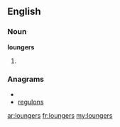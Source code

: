 ==English==

===Noun===
'''loungers'''

# {{plural of|[[lounger]]}}

===Anagrams===
* {{alphagram|eglnorsu}}
* [[regulons#English|regulons]]

[[ar:loungers]]
[[fr:loungers]]
[[my:loungers]]